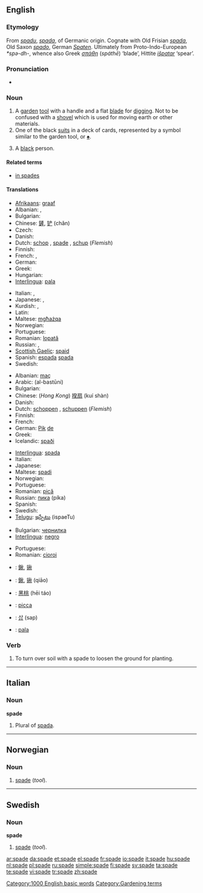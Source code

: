 ==English==
{{wikipedia}}

===Etymology===
From {{etyl|ang}} ''[[spadu]]'', ''[[spada]]'', of Germanic origin. Cognate with Old Frisian ''[[spada]]'', Old Saxon ''[[spado]]'', German ''[[Spaten]]''. Ultimately from Proto-Indo-European ''*spə-dh-'', whence also Greek ''[[σπάθη]]'' (''spáthē'') ‘blade’, Hittite ''[[išpatar]]'' ‘spear’.

===Pronunciation===
* {{audio|en-us-spade.ogg|Audio (US)}}
*: {{rhymes|eɪd}}

===Noun===
{{en-noun}}

# A [[garden]] [[tool]] with a handle and a flat [[blade]] for [[dig]]ging. Not to be confused with a [[shovel]] which is used for moving earth or other materials.
# One of the black [[suit]]s in a deck of cards, represented by a symbol similar to the garden tool, or [[♠]].
# {{offensive}} A [[black]] person.

====Related terms====
* [[in spades]]

====Translations====
{{trans-top|a garden tool with a handle and a flat blade for digging}}
* [[Afrikaans]]: [[graaf]]
* Albanian: {{t-|sq|lopatë|f|xs=Albanian}}, {{t+|sq|bel|m|xs=Albanian}}
* Bulgarian: {{t+|bg|лопата|f|sc=Cyrl}}
* Chinese: [[鏟]], [[铲]] (chǎn)
* Czech: {{t-|cs|rýč|m}}
* Danish: {{t+|da|spade|c}}
* Dutch: [[schop]] {{f}}, [[#Dutch|spade]] {{f}}, [[schup]] {{f}} (''Flemish'')
* Finnish: {{t+|fi|lapio}}
* French: {{t+|fr|bêche|f}}, {{t+|fr|pelle|f}}
* German: {{t+|de|Spaten}}
* Greek: {{t+|el|φτυάρι|n|sc=Grek}}
* Hungarian: {{t+|hu|ásó}}
* [[Interlingua]]: [[pala]]
{{trans-mid}}
* Italian: {{t+|it|pala}}, {{t-|it|vanga|f}}
* Japanese: {{t+|ja|鋤|tr=suki|sc=Jpan}}, {{t|ja|踏鋤|tr=fumisuki|sc=Jpan}}
* Kurdish: {{t+|ku|merr|f}}, {{t+|ku|mer|f}}
* Latin: {{t-|la|rutrum|n|alt=rūtrum}}
* Maltese: [[mgħażqa]] {{f}}
* Norwegian: {{t-|no|spade|m}}
* Portuguese: {{t+|pt|pá|f}}
* Romanian: [[lopată]] {{f}}
* Russian: {{t+|ru|лопата|f|tr=lopáta|sc=Cyrl}}, {{t+|ru|заступ|m|tr=zástup|sc=Cyrl}}
* [[Scottish Gaelic]]: [[spaid]] {{f}}
* Spanish: [[espada]] {{f}} [[spada]] {{f}}
* Swedish: {{t+|sv|spade|c}}
{{trans-bottom}}

{{trans-top|one of the black suits in a deck of cards}}
* Albanian: [[maç]] {{m}}
* Arabic: {{Arab|[[البستوني]]}} (al-bastūni) {{m}}
* Bulgarian: {{t+|bg|пика|f|sc=Cyrl}}
* Chinese: (''Hong Kong'') [[揆扇]] (kuí shàn)
* Danish: {{t+|da|spar|c}}
* Dutch: [[schoppen]] {{p}}, [[schuppen]] {{p}} (''Flemish'')
* Finnish: {{t+|fi|pata}}
* French: {{t+|fr|pique|f}}
* German: [[Pik]] [[:de:Pik|de]]
* Greek: {{t+|el|μπαστούνι|n|tr=bastouni|sc=Grek}}
* Icelandic: [[spaði]] {{m}}
{{trans-mid}}
* [[Interlingua]]: [[spada]]
* Italian: {{t+|it|picche}}
* Japanese: {{t-|ja|スペード|tr=supēdo|sc=Jpan}}
* Maltese: [[spadi]]
* Norwegian: {{t-|no|spar|m}}
* Portuguese: {{t+|pt|espada|f}}
* Romanian: [[pică]] {{f}}
* Russian: [[пика]] (píka) {{f}}
* Spanish: {{t-|es|pica|f}}
* Swedish: {{t+|sv|spader|c}}
* [[Telugu]]: [[ఇస్పేటు]] (ispaeTu)
{{trans-bottom}}

{{trans-top|a black person}}
* Bulgarian: [[чернилка]]
* [[Interlingua]]: [[negro]]
{{trans-mid}}
* Portuguese: {{t+|pt|crioulo|m}}
* Romanian: [[cioroi]] {{m}}
{{trans-bottom}}

{{checktrans-top}}
* {{ttbc|Chinese Characters}}: [[鍬]], [[锹]]
* {{ttbc|Chinese}}: [[鍬]], [[锹]] (qiāo)
* {{ttbc|Chinese}}: [[黑桃]] (hēi táo)
* {{ttbc|Interlingua}}: [[picca]]
* {{ttbc|Korean}}: [[삽]] (sap)
* {{ttbc|Spanish}}: [[pala]] {{f}}
{{trans-bottom}}

===Verb===
{{en-verb|spad|ed}}

# To turn over soil with a spade to loosen the ground for planting.

[[Category:1000 English basic words]]

----

==Italian==

===Noun===
'''spade''' {{f}}

# Plural of [[spada]].

----

==Norwegian==

===Noun===
{{no-noun-m1|spad}}

# [[#English|spade]] (''tool'').

----

==Swedish==

===Noun===
'''spade''' {{c}}
{{sv-noun-reg-ar|2=spad}}

# [[#English|spade]] (''tool'').

[[Category:Gardening terms]]

[[ar:spade]]
[[da:spade]]
[[et:spade]]
[[el:spade]]
[[fr:spade]]
[[io:spade]]
[[it:spade]]
[[hu:spade]]
[[nl:spade]]
[[pl:spade]]
[[ru:spade]]
[[simple:spade]]
[[fi:spade]]
[[sv:spade]]
[[ta:spade]]
[[te:spade]]
[[vi:spade]]
[[tr:spade]]
[[zh:spade]]